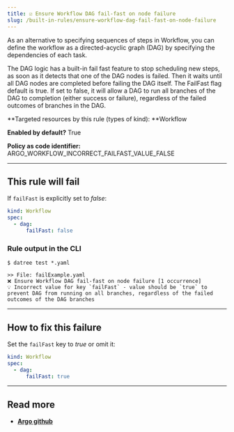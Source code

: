 ```yaml
---
title: ☑️ Ensure Workflow DAG fail-fast on node failure
slug: /built-in-rules/ensure-workflow-dag-fail-fast-on-node-failure
---
```


As an alternative to specifying sequences of steps in Workflow, you can define the workflow as a directed-acyclic graph (DAG) by specifying the dependencies of each task.

The DAG logic has a built-in fail fast feature to stop scheduling new steps, as soon as it detects that one of the DAG nodes is failed. Then it waits until all DAG nodes are completed before failing the DAG itself. The FailFast flag default is true. If set to false, it will allow a DAG to run all branches of the DAG to completion (either success or failure), regardless of the failed outcomes of branches in the DAG.

**Targeted resources by this rule (types of kind): **Workflow

**Enabled by default?** True

**Policy as code identifier:** ARGO_WORKFLOW_INCORRECT_FAILFAST_VALUE_FALSE

---

## This rule will fail

If `failFast` is explicitly set to _false_:

```yaml
kind: Workflow
spec:
  - dag:
      failFast: false
```

### Rule output in the CLI

```terminal
$ datree test *.yaml

>> File: failExample.yaml
❌ Ensure Workflow DAG fail-fast on node failure [1 occurrence]
💡 Incorrect value for key `failFast` - value should be `true` to prevent DAG from running on all branches, regardless of the failed outcomes of the DAG branches
```

---

## **How to fix this failure**

Set the `failFast` key to _true_ or omit it:

```yaml
kind: Workflow
spec:
  - dag:
      failFast: true
```

---

## Read more

- [**Argo github**](https://github.com/argoproj/argo-workflows/blob/master/examples/dag-disable-failFast.yaml)
